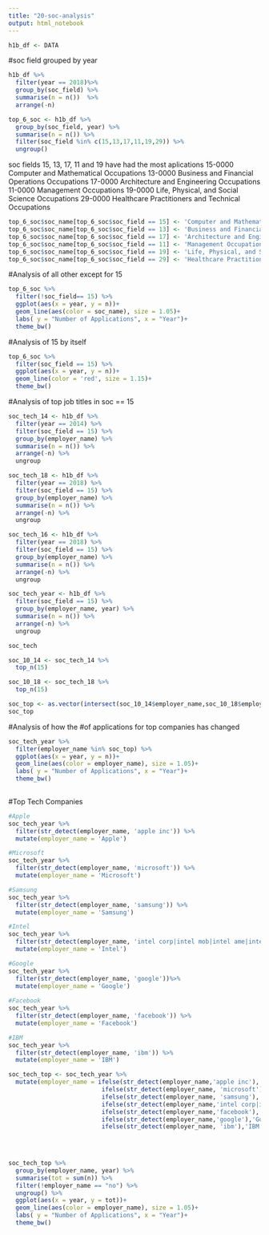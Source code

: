 ```yaml
---
title: "20-soc-analysis"
output: html_notebook
---
```



```r
h1b_df <- DATA
```

#soc field grouped by year
```r
h1b_df %>% 
  filter(year == 2018)%>% 
  group_by(soc_field) %>% 
  summarise(n = n())  %>% 
  arrange(-n)

top_6_soc <- h1b_df %>% 
  group_by(soc_field, year) %>% 
  summarise(n = n()) %>% 
  filter(soc_field %in% c(15,13,17,11,19,29)) %>% 
  ungroup()

```
soc fields 15, 13, 17, 11 and 19 have had the most aplications
    15-0000 Computer and Mathematical Occupations
    13-0000 Business and Financial Operations Occupations
    17-0000 Architecture and Engineering Occupations
    11-0000 Management Occupations
    19-0000 Life, Physical, and Social Science Occupations
    29-0000 Healthcare Practitioners and Technical Occupations
    
    
```r
top_6_soc$soc_name[top_6_soc$soc_field == 15] <- 'Computer and Mathematical Occupations'
top_6_soc$soc_name[top_6_soc$soc_field == 13] <- 'Business and Financial Operations Occupations'
top_6_soc$soc_name[top_6_soc$soc_field == 17] <- 'Architecture and Engineering Occupations'
top_6_soc$soc_name[top_6_soc$soc_field == 11] <- 'Management Occupations'
top_6_soc$soc_name[top_6_soc$soc_field == 19] <- 'Life, Physical, and Social Science Occupations'
top_6_soc$soc_name[top_6_soc$soc_field == 29] <- 'Healthcare Practitioners and Technical Occupations'

```

    

#Analysis of all other except for 15
```r
top_6_soc %>% 
  filter(!soc_field== 15) %>% 
  ggplot(aes(x = year, y = n))+
  geom_line(aes(color = soc_name), size = 1.05)+
  labs( y = "Number of Applications", x = "Year")+
  theme_bw()
```


#Analysis of 15 by itself
```r
top_6_soc %>% 
  filter(soc_field == 15) %>% 
  ggplot(aes(x = year, y = n))+
  geom_line(color = 'red', size = 1.15)+
  theme_bw()
```

#Analysis of top job titles in soc == 15
```r
soc_tech_14 <- h1b_df %>% 
  filter(year == 2014) %>% 
  filter(soc_field == 15) %>% 
  group_by(employer_name) %>% 
  summarise(n = n()) %>% 
  arrange(-n) %>% 
  ungroup

soc_tech_18 <- h1b_df %>% 
  filter(year == 2018) %>% 
  filter(soc_field == 15) %>% 
  group_by(employer_name) %>% 
  summarise(n = n()) %>% 
  arrange(-n) %>% 
  ungroup

soc_tech_16 <- h1b_df %>% 
  filter(year == 2018) %>% 
  filter(soc_field == 15) %>% 
  group_by(employer_name) %>% 
  summarise(n = n()) %>% 
  arrange(-n) %>% 
  ungroup

soc_tech_year <- h1b_df %>% 
  filter(soc_field == 15) %>% 
  group_by(employer_name, year) %>% 
  summarise(n = n()) %>% 
  arrange(-n) %>% 
  ungroup

soc_tech
```

```r
soc_10_14 <- soc_tech_14 %>% 
  top_n(15)

soc_10_18 <- soc_tech_18 %>% 
  top_n(15)

soc_top <- as.vector(intersect(soc_10_14$employer_name,soc_10_18$employer_name))
soc_top

```

#Analysis of how the #of applications for top companies has changed

```r
soc_tech_year %>% 
  filter(employer_name %in% soc_top) %>% 
  ggplot(aes(x = year, y = n))+
  geom_line(aes(color = employer_name), size = 1.05)+
  labs( y = "Number of Applications", x = "Year")+
  theme_bw()
  
```

#Top Tech Companies
```r
#Apple
soc_tech_year %>% 
  filter(str_detect(employer_name, 'apple inc')) %>% 
  mutate(employer_name = 'Apple')

#Microsoft
soc_tech_year %>% 
  filter(str_detect(employer_name, 'microsoft')) %>% 
  mutate(employer_name = 'Microsoft')

#Samsung
soc_tech_year %>% 
  filter(str_detect(employer_name, 'samsung')) %>% 
  mutate(employer_name = 'Samsung')

#Intel
soc_tech_year %>% 
  filter(str_detect(employer_name, 'intel corp|intel mob|intel ame|intel mas|intel fed')) %>% 
  mutate(employer_name = 'Intel')

#Google
soc_tech_year %>% 
  filter(str_detect(employer_name, 'google'))%>% 
  mutate(employer_name = 'Google')
  
#Facebook
soc_tech_year %>% 
  filter(str_detect(employer_name, 'facebook')) %>% 
  mutate(employer_name = 'Facebook')

#IBM
soc_tech_year %>% 
  filter(str_detect(employer_name, 'ibm')) %>% 
  mutate(employer_name = 'IBM')

soc_tech_top <- soc_tech_year %>% 
  mutate(employer_name = ifelse(str_detect(employer_name,'apple inc'), 'Apple',
                          ifelse(str_detect(employer_name, 'microsoft'), 'Microsoft',
                          ifelse(str_detect(employer_name, 'samsung'), 'Samsung',
                          ifelse(str_detect(employer_name,'intel corp|intel mob|intel ame|intel mas|intel fed'), 'Intel', 
                          ifelse(str_detect(employer_name,'facebook'),'Facebook',
                          ifelse(str_detect(employer_name,'google'),'Google',
                          ifelse(str_detect(employer_name, 'ibm'),'IBM',"no"))))))))


         
         
soc_tech_top %>% 
  group_by(employer_name, year) %>% 
  summarise(tot = sum(n)) %>% 
  filter(!employer_name == "no") %>% 
  ungroup() %>% 
  ggplot(aes(x = year, y = tot))+
  geom_line(aes(color = employer_name), size = 1.05)+
  labs( y = "Number of Applications", x = "Year")+
  theme_bw()
```

